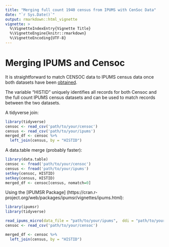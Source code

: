 ```yaml
---
title: "Merging full count 1940 census from IPUMS with CenSoc Data"
date: "`r Sys.Date()`"
output: rmarkdown::html_vignette
vignette: >
  %\VignetteIndexEntry{Vignette Title}
  %\VignetteEngine{knitr::rmarkdown}
  %\VignetteEncoding{UTF-8}
---
```


# Merging IPUMS and Censoc

It is straightforward to match CENSOC data to IPUMS census data once both datasets have been [obtained](https://censoc.demog.berkeley.edu/articles/ipums_document.html).  

The variable "HISTID" uniquely identifies all records for both Censoc and the full count IPUMS census datasets and can be used to match records between the two datasets. 

A tidyverse join: 

```r
library(tidyverse)
censoc <- read_csv('path/to/your/censoc')
census <- read_csv('path/to/your/ipums')
merged_df <- censoc %>%
  left_join(census, by = "HISTID")
```

A data.table merge (probably faster): 
```r
library(data.table)
censoc <- fread('path/to/your/censoc')
census <- fread('path/to/your/ipums')
setkey(censoc, HISTID)
setkey(census, HISTID)
merged_df <- censoc[census, nomatch=0]
```

Using the [IPUMSR Package] (https://cran.r-project.org/web/packages/ipumsr/vignettes/ipums.html): 
```r
library(ipumsr)
library(tidyverse)

read_ipums_micro(data_file = "path/to/your/ipums",  ddi = "path/to/your/ipums/ddi")
censoc <- read_csv('path/to/your/censoc')

merged_df <- censoc %>%
  left_join(census, by = "HISTID")
```
